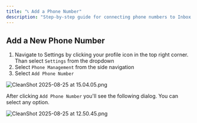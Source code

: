 ```yaml
---
title: "📞 Add a Phone Number"
description: "Step-by-step guide for connecting phone numbers to Inbox by MessageDesk."
---
```


## Add a New Phone Number

1. Navigate to Settings by clicking your profile icon in the top right corner. Than select `Settings` from the dropdown
2. Select `Phone Management` from the side navigation
3. Select `Add Phone Number` 

![CleanShot 2025-08-25 at 15.04.05.png](/images/CleanShot2025-08-25at15.04.05.png)

After clicking `Add Phone Number` you'll see the following dialog. You can select any option. 

![CleanShot 2025-08-25 at 12.50.45.png](/images/CleanShot2025-08-25at12.50.45.png)
